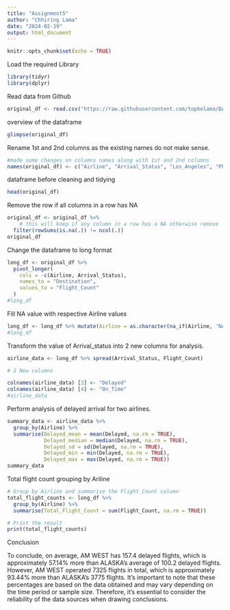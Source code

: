 ```yaml
---
title: "Assignment5"
author: "Chhiring Lama"
date: "2024-02-19"
output: html_document
---
```


```r
knitr::opts_chunk$set(echo = TRUE)
```

Load the required Library

```r
library(tidyr)
library(dplyr)
```

Read data from Github

```r

original_df <- read.csv("https://raw.githubusercontent.com/topkelama/DATA607/207dae685eaed5546a9aa9315b22d50b954efaca/airlines.csv", header = TRUE, na.strings = "")

```

overview of the dataframe

```r
glimpse(original_df)
```
Rename 1st and 2nd columns as the existing names do not make sense. 

```r
#made some changes on columns names along with 1st and 2nd columns
names(original_df) <- c("Airline", "Arrival_Status", "Los_Angeles", "Phoenix", "San_Diego", "San_Francisco", "Seattle")

```
dataframe before cleaning and tidying

```r
head(original_df)
```
Remove the row if all columns in a row has NA

```r
original_df <- original_df %>%
    # this will keep if any column in a row has a NA otherwise remove
  filter(rowSums(is.na(.)) != ncol(.))
original_df
```
Change the dataframe to long format

```r
long_df <- original_df %>%
  pivot_longer(
    cols = -c(Airline, Arrival_Status),
    names_to = "Destination",
    values_to = "Flight_Count"
  )
#long_df
```
Fill NA value with respective Airline values

```r
long_df <- long_df %>% mutate(Airline = as.character(na_if(Airline, 'NA'))) %>%  fill(Airline, .direction = 'down')
#long_df
```

Transform the value of Arrival_status into 2 new columns for analysis.

```r
airline_data <- long_df %>% spread(Arrival_Status, Flight_Count)

# 2 New columns

colnames(airline_data) [3] <- "Delayed"
colnames(airline_data) [4] <- "On_Time"
#airline_data
```
Perform analysis of delayed arrival for two airlines.

```r
summary_data <- airline_data %>%
  group_by(Airline) %>%
  summarise(Delayed_mean = mean(Delayed, na.rm = TRUE),
            Delayed_median = median(Delayed, na.rm = TRUE),
            Delayed_sd = sd(Delayed, na.rm = TRUE),
            Delayed_min = min(Delayed, na.rm = TRUE),
            Delayed_max = max(Delayed, na.rm = TRUE))
summary_data
```
Total flight count grouping by Ariline

```r
# Group by Airline and summarise the Flight_Count column
total_flight_counts <- long_df %>%
  group_by(Airline) %>%
  summarise(Total_Flight_Count = sum(Flight_Count, na.rm = TRUE))

# Print the result
print(total_flight_counts)
```
Conclusion 

To conclude, on average, AM WEST has 157.4 delayed flights, which is approximately 57.14% more than ALASKA's average of 100.2 delayed flights. However, AM WEST operated 7325 flights in total, which is approximately 93.44% more than ALASKA's 3775 flights. It's important to note that these percentages are based on the data obtained and may vary depending on the time period or sample size. Therefore, it's essential to consider the reliability of the data sources when drawing conclusions.

